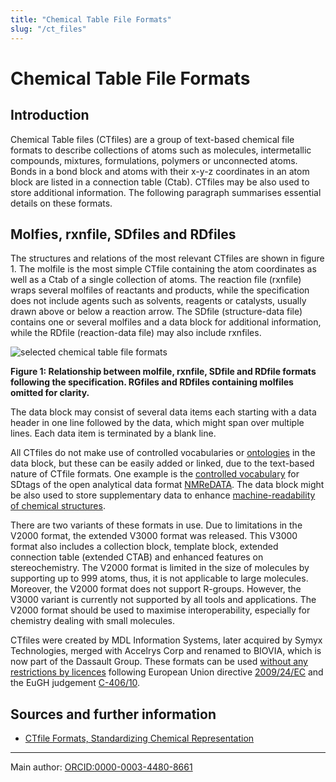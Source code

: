 ```yaml
---
title: "Chemical Table File Formats"
slug: "/ct_files"
---
```

 # Chemical Table File Formats


## Introduction

Chemical Table files (CTfiles) are a group of text-based chemical file formats to describe collections of atoms such as molecules, intermetallic compounds, mixtures, formulations, polymers or unconnected atoms. Bonds in a bond block and atoms with their x-y-z coordinates in an atom block are listed in a connection table (Ctab). CTfiles may be also used to store additional information. The following paragraph summarises essential details on these formats.

## Molfies, rxnfile, SDfiles and RDfiles

The structures and relations of the most relevant CTfiles are shown in figure 1. The molfile is the most simple CTfile containing the atom coordinates as well as a Ctab of a single collection of atoms. The reaction file (rxnfile) wraps several molfiles of reactants and products, while the specification does not include agents such as solvents, reagents or catalysts, usually drawn above or below a reaction arrow. The SDfile (structure-data file) contains one or several molfiles and a data block for additional information, while the RDfile (reaction-data file) may also include rxnfiles. 

![selected chemical table file formats](/img/topics/TopicsConcepts_CT_file_formats_fig.svg)

**Figure 1: Relationship between molfile, rxnfile, SDfile and RDfile formats following the specification. RGfiles and RDfiles containing molfiles omitted for clarity.**

The data block may consist of several data items each starting with a data header in one line followed by the data, which might span over multiple lines. Each data item is terminated by a blank line.

All CTfiles do not make use of controlled vocabularies or [ontologies](/docs/topics/ontology) in the data block, but these can be easily added or linked, due to the text-based nature of CTfile formats. One example is the [controlled vocabulary](https://nmredata.org/wiki/NMReDATA_tag_format) for SDtags of the open analytical data format [NMReDATA](https://nmredata.org/). The data block might be also used to store supplementary data to enhance [machine-readability of chemical structures](/docs/topics/machine-readable_chemical_structures).

There are two variants of these formats in use. Due to limitations in the V2000 format, the extended V3000 format was released. This V3000 format also includes a collection block, template block, extended connection table (extended CTAB) and enhanced features on stereochemistry. The V2000 format is limited in the size of molecules by supporting up to 999 atoms, thus, it is not applicable to large molecules. Moreover, the V2000 format does not support R-groups. However, the V3000 variant is currently not supported by all tools and applications. The V2000 format should be used to maximise interoperability, especially for chemistry dealing with small molecules.

CTfiles were created by MDL Information Systems, later acquired by Symyx Technologies, merged with Accelrys Corp and renamed to BIOVIA, which is now part of the Dassault Group. These formats can be used [without any restrictions by licences](https://www.mll-news.com/eugh-zum-urheberrechtlichen-schutz-von-software/) following European Union directive [2009/24/EC](http://data.europa.eu/eli/dir/2009/24/oj) and the EuGH judgement [C-406/10](https://eur-lex.europa.eu/LexUriServ/LexUriServ.do?uri=CELEX:62010CJ0406:EN:HTML).

## Sources and further information

- [CTfile Formats, Standardizing Chemical Representation](https://discover.3ds.com/ctfile-documentation-request-form)

----
Main author: [ORCID:0000-0003-4480-8661](https://orcid.org/0000-0003-4480-8661)